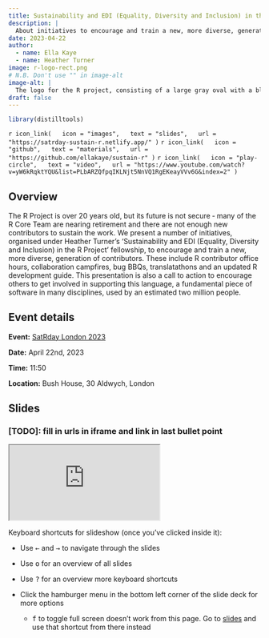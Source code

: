 ```yaml
---
title: Sustainability and EDI (Equality, Diversity and Inclusion) in the R project
description: |
  About initiatives to encourage and train a new, more diverse, generation of contributors
date: 2023-04-22
author: 
  - name: Ella Kaye
  - name: Heather Turner
image: r-logo-rect.png
# N.B. Don't use "" in image-alt
image-alt: |
  The logo for the R project, consisting of a large gray oval with a blue capital letter 'R' overlapping it on the right side. The 'R' is bold and stands out prominently against the gray background. 
draft: false
---
```


```r
library(distilltools)
```


`r icon_link(
  icon = "images",
  text = "slides",
  url = "https://satrday-sustain-r.netlify.app/"
)`
`r icon_link(
  icon = "github",
  text = "materials",
  url = "https://github.com/ellakaye/sustain-r"
)`
`r icon_link(
  icon = "play-circle",
  text = "video",
  url = "https://www.youtube.com/watch?v=yW6kRqktYQU&list=PLbARZQfpqIKLNjt5NnVQ1RgEKeayVVv6G&index=2"
)`

## Overview 

The R Project is over 20 years old, but its future is not secure ‐ many of the R Core Team are nearing retirement and there are not enough new contributors to sustain the work. We present a number of initiatives, organised under Heather Turner’s ‘Sustainability and EDI (Equality, Diversity and Inclusion) in the R Project’ fellowship, to encourage and train a new, more diverse, generation of contributors. These include R contributor office hours, collaboration campfires, bug BBQs, translatathons and an updated R development guide. This presentation is also a call to action to encourage others to get involved in
supporting this language, a fundamental piece of software in many disciplines, used by an estimated two million people.

## Event details

**Event:** [SatRday London 2023](https://satrday-london-2023.jumpingrivers.com)

**Date:** April 22nd, 2023

**Time:** 11:50

**Location:** Bush House, 30 Aldwych, London


## Slides

### [TODO]: fill in urls in iframe and link in last bullet point

<iframe class="slide-deck ar4x3" src="https://satrday-sustain-r.netlify.app/" title="Sustainability and EDI in the R Project slides">
</iframe>

Keyboard shortcuts for slideshow (once you've clicked inside it):

- Use <kbd>←</kbd> and <kbd>→</kbd> to navigate through the slides

- Use <kbd>o</kbd> for an overview of all slides

- Use <kbd>?</kbd> for an overview more keyboard shortcuts

- Click the hamburger menu in the bottom left corner of the slide deck for more options

  - <kbd>f</kbd> to toggle full screen doesn't work from this page. Go to [slides](https://satrday-sustain-r.netlify.app/) and use that shortcut from there instead